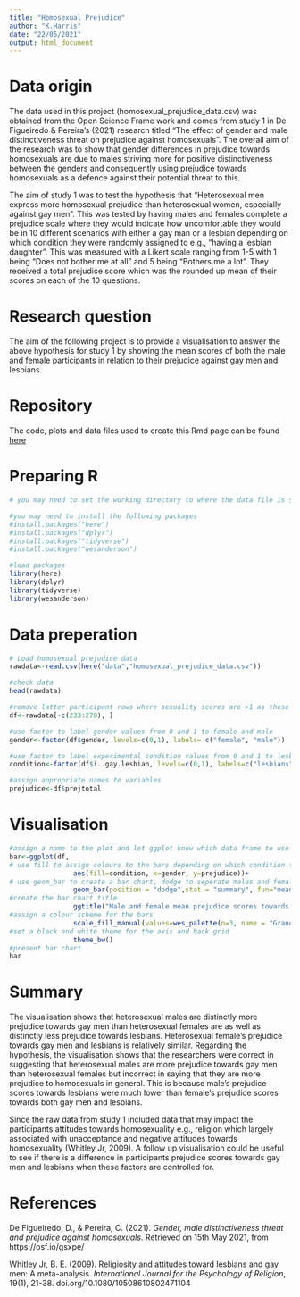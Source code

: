 ```yaml
---
title: "Homosexual Prejudice"
author: "K.Harris"
date: "22/05/2021"
output: html_document
---
```


# Data origin
The data used in this project (homosexual_prejudice_data.csv) was obtained from the Open Science Frame work and comes from study 1 in De Figueiredo & Pereira’s (2021) research titled "The effect of gender and male distinctiveness threat on prejudice against homosexuals". The overall aim of the research was to show that gender differences in prejudice towards homosexuals are due to males striving more for positive distinctiveness between the genders and consequently using prejudice towards homosexuals as a defence against their potential threat to this.

 The aim of study 1 was to test the hypothesis that “Heterosexual men express more homosexual prejudice than heterosexual women, especially against gay men”. This was tested by having males and females complete a prejudice scale where they would indicate how uncomfortable they would be in 10 different scenarios with either a gay man or a lesbian depending on which condition they were randomly assigned to e.g., “having a lesbian daughter”. This was measured with a Likert scale ranging from 1-5 with 1 being “Does not bother me at all” and 5 being “Bothers me a lot”. They received a total prejudice score which was the rounded up mean of their scores on each of the 10 questions. 
 

# Research question
The aim of the following project is to provide a visualisation to answer the above hypothesis for study 1 by showing the mean scores of both the male and female participants in relation to their prejudice against gay men and lesbians. 

# Repository    
The code, plots and data files used to create this Rmd page can be found [here](https://github.com/KierHarris/homosexual_prejudice_project)

# Preparing R 
```r
# you may need to set the working directory to where the data file is saved 
```

```r
#you may need to install the following packages
#install.packages("here")
#install.packages("dplyr")
#install.packages("tidyverse")
#install.packages("wesanderson")

#load packages
library(here)
library(dplyr)
library(tidyverse)
library(wesanderson)
```
# Data preperation
```r
# Load homosexual prejudice data
rawdata<-read.csv(here("data","homosexual_prejudice_data.csv"))

#check data
head(rawdata)

#remove latter participant rows where sexuality scores are >1 as these participants are not heterosexual and create new data file
df<-rawdata[-c(233:278), ]

#use factor to label gender values from 0 and 1 to female and male
gender<-factor(df$gender, levels=c(0,1), labels= c("female", "male"))

#use factor to label experimental condition values from 0 and 1 to lesbians and gay men
condition<-factor(df$ï..gay.lesbian, levels=c(0,1), labels=c("lesbians", "gay men"))

#assign appropriate names to variables
prejudice<-df$prejtotal

```
# Visualisation
```r
#assign a name to the plot and let ggplot know which data frame to use
bar<-ggplot(df, 
# use fill to assign colours to the bars depending on which condition the participant is in and set x and y axis
                aes(fill=condition, x=gender, y=prejudice))+
# use geom_bar to create a bar chart, dodge to seperate males and females to create a grouped bar chart and mean to ensure the mean prejudice scores are included
                geom_bar(position = "dodge",stat = "summary", fun="mean", width=0.5)+
#create the bar chart title
                ggtitle("Male and female mean prejudice scores towards gay men and lesbians")+
#assign a colour scheme for the bars
                scale_fill_manual(values=wes_palette(n=3, name = "GrandBudapest2"))+ 
#set a black and white theme for the axis and back grid 
                theme_bw()
#present bar chart
bar

```




# Summary
The visualisation shows that heterosexual males are distinctly more prejudice towards gay men than heterosexual females are as well as distinctly less prejudice towards lesbians. Heterosexual female’s prejudice towards gay men and lesbians is relatively similar. Regarding the hypothesis, the visualisation shows that the researchers were correct in suggesting that heterosexual males are more prejudice towards gay men than heterosexual females but incorrect in saying that they are more prejudice to homosexuals in general. This is because male’s prejudice scores towards lesbians were much lower than female’s prejudice scores towards both gay men and lesbians. 

Since the raw data from study 1 included data that may impact the participants attitudes towards homosexuality e.g., religion which largely associated with unacceptance and negative attitudes towards homosexuality (Whitley Jr, 2009).  A follow up visualisation could be useful to see if there is a difference in participants prejudice scores towards gay men and lesbians when these factors are controlled for.

# References

De Figueiredo, D., & Pereira, C. (2021). *Gender, male distinctiveness threat and prejudice against homosexuals*. Retrieved on 15th May 2021, from https://osf.io/gsxpe/

 Whitley Jr, B. E. (2009). Religiosity and attitudes toward lesbians and gay men: A meta-analysis. *International Journal for the Psychology of Religion*, 19(1), 21-38. doi.org/10.1080/10508610802471104


